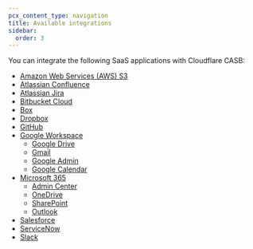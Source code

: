 ```yaml
---
pcx_content_type: navigation
title: Available integrations
sidebar:
  order: 3
---
```


You can integrate the following SaaS applications with Cloudflare CASB:

- [Amazon Web Services (AWS) S3](/cloudflare-one/applications/scan-apps/casb-integrations/aws-s3/)
- [Atlassian Confluence](/cloudflare-one/applications/scan-apps/casb-integrations/atlassian-confluence/)
- [Atlassian Jira](/cloudflare-one/applications/scan-apps/casb-integrations/atlassian-jira/)
- [Bitbucket Cloud](/cloudflare-one/applications/scan-apps/casb-integrations/bitbucket-cloud/)
- [Box](/cloudflare-one/applications/scan-apps/casb-integrations/box/)
- [Dropbox](/cloudflare-one/applications/scan-apps/casb-integrations/dropbox/)
- [GitHub](/cloudflare-one/applications/scan-apps/casb-integrations/github/)
- [Google Workspace](/cloudflare-one/applications/scan-apps/casb-integrations/google-workspace/)
  - [Google Drive](/cloudflare-one/applications/scan-apps/casb-integrations/google-workspace/google-drive/)
  - [Gmail](/cloudflare-one/applications/scan-apps/casb-integrations/google-workspace/gmail/)
  - [Google Admin](/cloudflare-one/applications/scan-apps/casb-integrations/google-workspace/google-admin/)
  - [Google Calendar](/cloudflare-one/applications/scan-apps/casb-integrations/google-workspace/google-calendar/)
- [Microsoft 365](/cloudflare-one/applications/scan-apps/casb-integrations/microsoft-365/)
  - [Admin Center](/cloudflare-one/applications/scan-apps/casb-integrations/microsoft-365/admin-center/)
  - [OneDrive](/cloudflare-one/applications/scan-apps/casb-integrations/microsoft-365/onedrive/)
  - [SharePoint](/cloudflare-one/applications/scan-apps/casb-integrations/microsoft-365/sharepoint/)
  - [Outlook](/cloudflare-one/applications/scan-apps/casb-integrations/microsoft-365/outlook/)
- [Salesforce](/cloudflare-one/applications/scan-apps/casb-integrations/salesforce/)
- [ServiceNow](/cloudflare-one/applications/scan-apps/casb-integrations/servicenow/)
- [Slack](/cloudflare-one/applications/scan-apps/casb-integrations/slack/)
